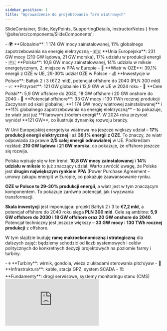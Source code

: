 ```yaml
---
sidebar_position: 1
title: "Wprowadzenie do projektowania farm wiatrowych"
---
```


  SlideContainer, 
  Slide, 
  KeyPoints, 
  SupportingDetails, 
  InstructorNotes
} from '@site/src/components/SlideComponents';

<SlideContainer>

<Slide title="🌬️ Wprowadzenie i kontekst energetyki wiatrowej" type="info">

<KeyPoints title="📋 Kluczowe osiągnięcia energetyki wiatrowej">
- 🌍 **Globalnie**: 1 174 GW mocy zainstalowanej, 11% globalnego zapotrzebowania na energię elektryczną
- 🇪🇺 **Unia Europejska**: 231 GW mocy (210 GW lądowa, 21 GW morska), 17% udziału w produkcji energii
- 🇵🇱 **Polska**: 10,8 GW mocy zainstalowanej, 14% udziału w miksie energetycznym, 2. miejsce w PPA w Europie
- 🎯 **Wiatr w OZE**: 39,1% energii z OZE w UE, 29-30% udział OZE w Polsce
</KeyPoints>

<SupportingDetails title="📊 Inwestycje i cele rozwoju">
- 💰 **Inwestycje w Polsce**: Bałtyk 2 i 3 (€7,2 mld), potencjał offshore do 2040 (PLN 300 mld)
- 📈 **Przyrost**: 121 GW globalnie i 12,9 GW w UE w 2024 roku
- 🎯 **Cele Polski**: 5,9 GW offshore do 2030, 18 GW offshore i 20 GW onshore do 2040
- 🌊 **Potencjał offshore**: 33 GW mocy i 130 TWh rocznej produkcji
</SupportingDetails>

<InstructorNotes>
Zaczynam od skali globalnej. **1 174 GW mocy wiatrowej zainstalowanej** i **11% globalnego zapotrzebowania na energię elektryczną** – to pokazuje, że wiatr jest już **filarowym źródłem energii**. W 2024 roku przyrost wyniósł **121 GW**, co ilustruje dynamikę rozwoju branży.

W Unii Europejskiej energetyka wiatrowa ma jeszcze większy udział – **17% produkcji energii elektrycznej** i aż **39,1% energii z OZE**. To znaczy, że wiatr odpowiada za prawie **2/5 całej energii odnawialnej** w UE. Podkreślam rozkład: **210 GW lądowa** i **21 GW morska**, co pokazuje, że offshore jeszcze się rozwija.

Polska wpisuje się w ten trend. **10,8 GW mocy zainstalowanej** i **14% udziału w miksie** to już znaczący udział. Warto zwrócić uwagę, że Polska jest **drugim największym rynkiem PPA** (Power Purchase Agreement – umowy zakupu energii) w Europie, co pokazuje zaawansowanie rynku.

**OZE w Polsce to 29-30% produkcji energii**, a wiatr jest w tym znaczącym komponentem. To pokazuje zarówno potencjał, jak i wyzwania transformacji.

**Skala inwestycji** jest imponująca: projekt Bałtyk 2 i 3 to **€7,2 mld**, a potencjał offshore do 2040 roku sięga **PLN 300 mld**. Cele są ambitne: **5,9 GW offshore do 2030** i **18 GW offshore oraz 20 GW onshore do 2040**. Potencjał techniczny jest jeszcze większy – **33 GW mocy** i **130 TWh rocznej produkcji** z offshore.

W tym slajdzie buduję **ramę makroekonomiczną i strategiczną** dla dalszych zajęć: będziemy schodzić od liczb systemowych i celów politycznych do konkretnych decyzji projektowych na poziomie farmy i turbiny.
</InstructorNotes>

</Slide>

<Slide title="🔧 Komponenty farmy i wideo" type="info">

<SupportingDetails title="🔧 Komponenty farmy">
- 🌀 **Turbiny**: wirnik, gondola, wieża z układami sterowania pitch/yaw
- 🔌 **Infrastruktura**: kable, stacja GPZ, system SCADA
- 🏗️ **Fundamenty**: drogi serwisowe, systemy monitoringu stanu (CMS)
</SupportingDetails>

<div style={{ 
  position: 'relative', 
  paddingBottom: '56.25%', 
  height: 0, 
  overflow: 'hidden',
  maxWidth: '100%',
  margin: '1rem 0'
}}>
  <iframe
    style={{
      position: 'absolute',
      top: 0,
      left: 0,
      width: '100%',
      height: '100%'
    }}
    src="https://www.youtube.com/embed/LNXTm7aHvWc"
    title="Wprowadzenie do projektowania farm wiatrowych"
    frameBorder="0"
    allow="accelerometer; autoplay; clipboard-write; encrypted-media; gyroscope; picture-in-picture"
    allowFullScreen
  />
</div>

<InstructorNotes>
Zaczynam od przypomnienia podstaw. **Turbina** składa się z trzech głównych części: **wirnik**, **gondola** i **wieża**. Turbina ma dwa systemy sterowania. **Pitch** to zmiana kąta łopat – obracamy łopaty, żeby kontrolować moc. **Yaw** to obrót całej gondoli w kierunku wiatru.

Teraz infrastruktura. Potrzebujemy **kabli** do przesyłu energii. **Drogi serwisowe** i **place montażowe** to podstawa. **GPZ** to główny punkt zasilania – tam łączymy farmę z siecią. **SCADA** to system nadzoru – kontrolujemy całą farmę z jednego miejsca. Często dodajemy też **CMS** – system monitoringu stanu dla predykcyjnego utrzymania.

Wszystko to kosztuje. **CAPEX** to koszty budowy, **OPEX** to koszty eksploatacji. Razem wpływają na **LCOE** – ile kosztuje energia.

Podczas wideo zwróćcie uwagę na połączenia między turbiną a resztą. To często największe problemy i koszty przy projektowaniu.

Po wideo pokażę narzędzia. **[QBlade](https://qblade.org/qblade-quick-start-guide/)** służy do analizy aerodynamicznej – krzywe mocy i siły. **[TOPFARM](https://topfarm.pages.windenergy.dtu.dk/TopFarm2/index.html)** pomaga ułożyć turbiny i policzyć koszty. Wyniki z QBlade wstawiamy do TOPFARM i optymalizujemy układ.
</InstructorNotes>

</Slide>

</SlideContainer>

